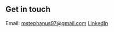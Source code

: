 ## Get in touch

Email: mstephanus97@gmail.com
[LinkedIn](https://www.linkedin.com/in/lennart-joergens/)
